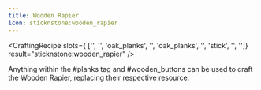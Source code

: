 ```yaml
---
title: Wooden Rapier
icon: sticknstone:wooden_rapier
---
```


<CraftingRecipe
slots={
        ['', '', 'oak_planks',
        '', 'oak_planks', '',
        'stick', '', '']}
result="sticknstone:wooden_rapier"
/>

Anything within the #planks tag and #wooden_buttons can be used to craft the Wooden Rapier, replacing their respective resource.